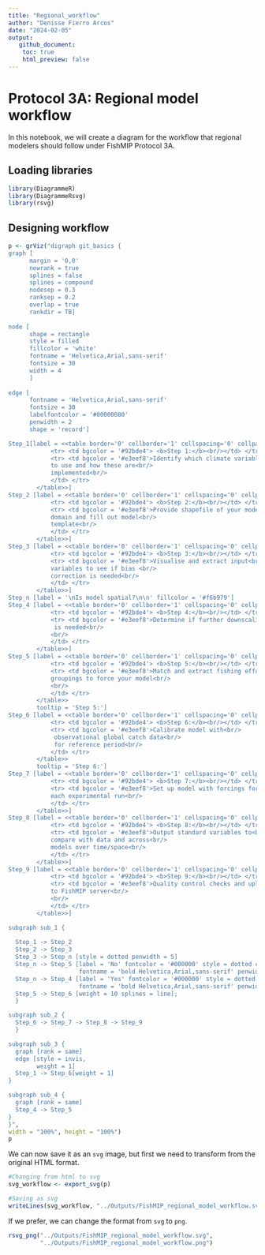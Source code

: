 ```yaml
---
title: "Regional_workflow"
author: "Denisse Fierro Arcos"
date: "2024-02-05"
output:
   github_document:
    toc: true
    html_preview: false
---
```


# Protocol 3A: Regional model workflow
In this notebook, we will create a diagram for the workflow that regional modelers should follow under FishMIP Protocol 3A.  
  
## Loading libraries
  
```r
library(DiagrammeR)
library(DiagrammeRsvg)
library(rsvg)
```

## Designing workflow
  
```r
p <- grViz("digraph git_basics {
graph [
      margin = '0,0'
      newrank = true
      splines = false
      splines = compound
      nodesep = 0.3
      ranksep = 0.2
      overlap = true
      rankdir = TB]
      
node [
      shape = rectangle
      style = filled
      fillcolor = 'white'
      fontname = 'Helvetica,Arial,sans-serif'
      fontsize = 30
      width = 4
      ]
      
edge [
      fontname = 'Helvetica,Arial,sans-serif'
      fontsize = 30
      labelfontcolor = '#00000080'
      penwidth = 2
      shape = 'record']

Step_1[label = <<table border='0' cellborder='1' cellspacing='0' cellpadding='28'>
            <tr> <td bgcolor = '#92bde4'> <b>Step 1:</b><br/></td> </tr>
            <tr> <td bgcolor = '#e3eef8'>Identify which climate variables<br/>
            to use and how these are<br/>
            implemented<br/>
            </td> </tr>
        </table>>]
Step_2 [label = <<table border='0' cellborder='1' cellspacing='0' cellpadding='28'>
            <tr> <td bgcolor = '#92bde4'> <b>Step 2:</b><br/></td> </tr>
            <tr> <td bgcolor = '#e3eef8'>Provide shapefile of your model<br/>
            domain and fill out model<br/>
            template<br/>
            </td> </tr>
        </table>>]
Step_3 [label = <<table border='0' cellborder='1' cellspacing='0' cellpadding='28'>
            <tr> <td bgcolor = '#92bde4'> <b>Step 3:</b><br/></td> </tr>
            <tr> <td bgcolor = '#e3eef8'>Visualise and extract input<br/>
            variables to see if bias <br/>
            correction is needed<br/>
            </td> </tr>
        </table>>]
Step_n [label = '\nIs model spatial?\n\n' fillcolor = '#f6b979']
Step_4 [label = <<table border='0' cellborder='1' cellspacing='0' cellpadding='28'>
            <tr> <td bgcolor = '#92bde4'> <b>Step 4:</b><br/></td> </tr>
            <tr> <td bgcolor = '#e3eef8'>Determine if further downscaling<br/>
             is needed<br/>
            <br/>
            </td> </tr>
        </table>>]
Step_5 [label = <<table border='0' cellborder='1' cellspacing='0' cellpadding='28'>
            <tr> <td bgcolor = '#92bde4'> <b>Step 5:</b><br/></td> </tr>
            <tr> <td bgcolor = '#e3eef8'>Match and extract fishing effort<br/>
            groupings to force your model<br/>
            <br/>
            </td> </tr>
        </table>>
        tooltip = 'Step 5:']
Step_6 [label = <<table border='0' cellborder='1' cellspacing='0' cellpadding='28'>
            <tr> <td bgcolor = '#92bde4'> <b>Step 6:</b><br/></td> </tr>
            <tr> <td bgcolor = '#e3eef8'>Calibrate model with<br/>
             observational global catch data<br/>
             for reference period<br/>
            </td> </tr>
        </table>>
        tooltip = 'Step 6:']
Step_7 [label = <<table border='0' cellborder='1' cellspacing='0' cellpadding='28'>
            <tr> <td bgcolor = '#92bde4'> <b>Step 7:</b><br/></td> </tr>
            <tr> <td bgcolor = '#e3eef8'>Set up model with forcings for<br/>
            each experimental run<br/>
            </td> </tr>
        </table>>]
Step_8 [label = <<table border='0' cellborder='1' cellspacing='0' cellpadding='28'>
            <tr> <td bgcolor = '#92bde4'> <b>Step 8:</b><br/></td> </tr>
            <tr> <td bgcolor = '#e3eef8'>Output standard variables to<br/>
            compare with data and across<br/>
            models over time/space<br/>
            </td> </tr>
        </table>>]
Step_9 [label = <<table border='0' cellborder='1' cellspacing='0' cellpadding='28'>
            <tr> <td bgcolor = '#92bde4'> <b>Step 9:</b><br/></td> </tr>
            <tr> <td bgcolor = '#e3eef8'>Quality control checks and upload<br/>
            to FishMIP server<br/>
            <br/>
            </td> </tr>
        </table>>]

subgraph sub_1 {
  
  Step_1 -> Step_2 
  Step_2 -> Step_3
  Step_3 -> Step_n [style = dotted penwidth = 5]
  Step_n -> Step_5 [label = 'No' fontcolor = '#000000' style = dotted color = ''#00000080' 
                    fontname = 'bold Helvetica,Arial,sans-serif' penwidth = 5 fontsize = 40]
  Step_n -> Step_4 [label = 'Yes' fontcolor = '#000000' style = dotted color = ''#00000080'
                    fontname = 'bold Helvetica,Arial,sans-serif' penwidth = 5 fontsize = 40]
  Step_5 -> Step_6 [weight = 10 splines = line];
  }

subgraph sub_2 {
  Step_6 -> Step_7 -> Step_8 -> Step_9
  }

subgraph sub_3 {
  graph [rank = same]
  edge [style = invis,
        weight = 1]
  Step_1 -> Step_6[weight = 1]
}

subgraph sub_4 {
  graph [rank = same]
  Step_4 -> Step_5
}
}",
width = "100%", height = "100%")
p
```
  
We can now save it as an `svg` image, but first we need to transform from the original HTML format.  
  
```r
#Changing from html to svg
svg_workflow <- export_svg(p)

#Saving as svg
writeLines(svg_workflow, "../Outputs/FishMIP_regional_model_workflow.svg")
```
  
If we prefer, we can change the format from `svg` to `png`.  
  
```r
rsvg_png("../Outputs/FishMIP_regional_model_workflow.svg", 
         "../Outputs/FishMIP_regional_model_workflow.png")
```
  
  
